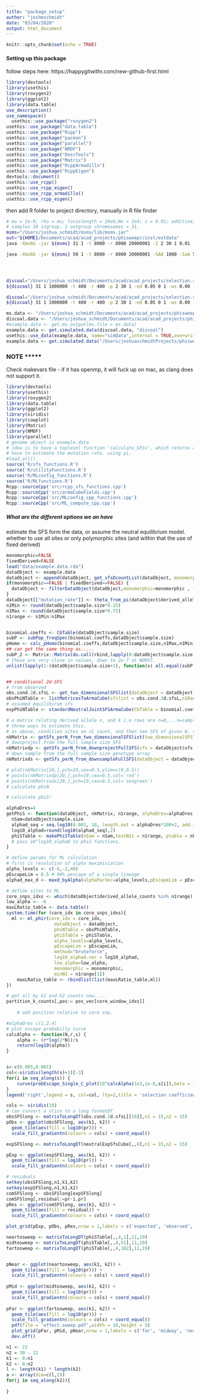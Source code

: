 ```yaml
---
title: "package_setup"
author: "joshmschmidt"
date: "03/04/2020"
output: html_document
---
```


```r
knitr::opts_chunk$set(echo = TRUE)
```
#### Setting up this package
follow steps here: https://happygitwithr.com/new-github-first.html

```r
library(devtools)
library(usethis)
library(roxygen2)
library(ggplot2)
library(data.table)
use_description()
use_namespace()
  usethis::use_package("roxygen2")
usethis::use_package("data.table")
usethis::use_package("Rcpp")
usethis::use_package("pacman")
usethis::use_package("parallel")
usethis::use_package("NMOF")
usethis::use_package("DescTools")
usethis::use_package("Matrix")
usethis::use_package("RcppArmadillo")
usethis::use_package("RcppEigen")
devtools::document()
usethis::use_rcpp()
usethis::use_rcpp_eigen()
usethis::use_rcpp_armadillo()
usethis::use_rcpp_eigen()

```


then add R folder to project directory, manually in R file finder

```bash
# mu = 1e-8; rho = mu; locuslength = 20e6;Ne = 1e4; s = 0.01; additive;
# samples 30 ingroup, 1 outgroup chromosomes = 31.
msms="/Users/joshua_schmidt/msms/lib/msms.jar"
out="${HOME}/Documents/acad/acad_projects/phisweepr/inst/extdata"
java -Xmx6G -jar ${msms} 31 1 -t 8000 -r 8000 20000001 -I 2 30 1 0.01 -SAA 200 -SaA 100  -Sc 0 2 0 0 0 -SF 0 -N 10000 -seed 101010 -Smark -Sp 0.5 -oFP 0.00000000 > ${out}/msms.selection.outgroup.txt

java -Xmx6G -jar ${msms} 50 1 -t 8000 -r 8000 20000001 -SAA 1000 -SaA 500 -SF 0 0.7 -N 10000 -seed 101010 -Smark -oFP 0.00000000 > ${out}/msms.selection.50chr.s05.b07.txt




discoal="/Users/joshua_schmidt/Documents/acad/acad_projects/selection.statistics/projectBins/discoal/discoal" 
${discoal} 31 1 1000000 -t 400 -r 400 -p 2 30 1 -ed 0.05 0 1 -ws 0.00 -a 200 -x 0.5 -c 0.7 -i 4 > ${out}/discoal.selection.outgroup.txt

discoal="/Users/joshua_schmidt/Documents/acad/acad_projects/selection.statistics/projectBins/discoal/discoal" 
${discoal} 31 1 1000000 -t 400 -r 400 -p 2 30 1 -ed 0.05 0 1 -ws 0.00 -a 200 -x 0.5 -c 0.7 -i 4 > ${out}/discoal.neutral.outgroup.txt

``` 

```r
ms.data <- "/Users/joshua_schmidt/Documents/acad/acad_projects/phisweepr/inst/extdata/msms.selection.outgroup.txt"
discoal.data <- "/Users/joshua_schmidt/Documents/acad/acad_projects/phisweepr/inst/extdata/discoal.selection.outgroup.txt"
#example.data <- get.ms.output(ms.file = ms.data)
example.data <- get.simulated.data(discoal.data, "discoal")
usethis::use_data(example.data, name="simData",internal = TRUE,overwrite = TRUE)
example.data <- get.simulated.data("/Users/joshuaschmidtProjects/phisweepr/inst/extdata/msms.selection.50chr.s05.b07.txt", "msms")
```

### NOTE *****
Check makevars file - if it has openmp, it will fuck up on mac, as clang does not support it.

```r
library(devtools)
library(usethis)
library(roxygen2)
library(data.table)
library(ggplot2)
library(viridis)
library(cowplot)
library(Matrix)
library(NMOF)
library(parallel)
# genome object is example.data
# idea is to have a toplevel function 'calculate_SFSs', which returns a list object with 1-d SFS, 2-d SFS, empirical and theoretocal 
# have to estimate the mutation rate. using pi.
#load_all()
source('R/sfs_functions.R')
source('R/utilityFunctions.R')
source('R/MLconfig_functions.R')
source('R/MLfunctions.R')
Rcpp::sourceCpp('src/rcpp_sfs_functions.cpp')
Rcpp::sourceCpp('src/armaCubeFields.cpp')
Rcpp::sourceCpp('src/MLconfig_cpp_functions.cpp')
Rcpp::sourceCpp('src/ML_compute_cpp.cpp')
```


##### What are the different options we an have
estimate the SFS form the data, or assume the neutral equilibrium model.  
whether to use all sites or only polymorphic sites (and within that the use of fixed derived)  


```r
monomorphic=FALSE
fixedDerived=FALSE
load("data/example.data.rda")
dataObject <- example.data
dataObject <- append(dataObject, get_sfsDcountList(dataObject, monomorphic=monomorphic , fixedDerived = fixedDerived))
if(monomorphic==FALSE | fixedDerived==FALSE) {
  dataObject <- filterDataObject(dataObject,monomorphic=monomorphic , fixedDerived = fixedDerived)
}
dataObject[["mutation_rate"]] <- theta_from_pi(dataObject$derived_allele_counts,nSam = dataObject$sample.size, locusLength = dataObject$locusLength)
n1Min <- round(dataObject$sample.size*0.25)
n1Max <- round(dataObject$sample.size*0.75)
n1range <- n1Min:n1Max


binomial.coeffs <- CbTable(dataObject$sample.size)
subP <- subPop_freqSpec(binomial.coeffs,dataObject$sample.size)
pHomo <- calc_pHomo(binomial.coeffs,dataObject$sample.size,n1Max,n1Min)
## can get the same thing as.....
subP_2 <- Matrix::Matrix(do.call(rbind,lapply(0:dataObject$sample.size,function(x) {sfs <- numeric(dataObject$sample.size+1); if(x > 1) {sfs[1:x] <-  1/(0:(x-1))}; sfs[1] <- 0; sfs })),sparse = TRUE)
# these are very close in values, down to 2e-7 at WORST.
unlist(lapply(1:(dataObject$sample.size+1), function(x) all.equal(subP[x,],subP_2[x,],tolerance = 2e-7)))


## conditional 2d-SFS
# from observed
obs.cond.2d.sfsL <- get_two_dimensionalSFSlist(dataObject = dataObject,n1Min = 1,n1Max = dataObject$sample.size,monomorphic = monomorphic,fixedDerived = fixedDerived) # this function is SLOW
obsPhiNTable <- listMatricesToArmaCube(sfslist = obs.cond.2d.sfsL,n1Range = n1range,nSam = dataObject$sample.size)
# assumed equilibirum sfs
expPhiNTable <- standardNeutralJointSFSArmaCube(CbTable = binomial.coeffs,pHomo = pHomo, n1Min = n1Min, n1Max = n1Max, nSam = dataObject$sample.size,theta = dataObject$mutation_rate, monomorphic = monomorphic,fixedDerived = fixedDerived)

# a matrix relating derived allele n, and k i.e rows are n=0,...n=samplesize, cols are k=0...k=n1
# three ways to estimate this.
# as above, condition sites on n1 count, and then see SFS of given N. summed across all sites of n
nkMatrix <- getSfs_perN_from_two_dimensionalSFSlist(two_dimensionalSFSlist = obs.cond.2d.sfsL,monomorphic = monomorphic,fixedDerived = fixedDerived)
# downproject from the full sample size SFS
nkMatrixdp <- getSfs_perN_from_downprojectFullSFS(sfs = dataObject$sfs,scaled = TRUE,monomorphic = monomorphic,fixedDerived = fixedDerived)
# down sample from the full sample size genotype array
nkMatrixds <- getSfs_perN_from_downsampleFullSFS(dataObject = dataObject,monomorphic = monomorphic,fixedDerived = fixedDerived)

# plot(nkMatrix[20,],pch=19,cex=0.5,ylim=c(0,0.5))
# points(nkMatrixdp[20,],pch=19,cex=0.5,col='red')
# points(nkMatrixds[20,],pch=19,cex=0.5,col='seagreen')
# calculate phiN

# calculate phiS!

alphaDres=4
getPhiS <- function(dataObject, nkMatrix, n1range, alphaDres=alphaDres,beta=1){
  nSam=dataObject$sample.size
  alphad_seq = seq.log10(0.001, 10, length.out = alphaDres*100+2, add.zero = TRUE)
  log10_alphad=round(log10(alphad_seq),2)
  phiSTable <- makePhiSTable(nSam = nSam,testN1s = n1range, ptable = nkMatrixds, alphad = 10^log10_alphad,1)
  # pass 10^log10_alphaD to phiS functions.
}

# define params for ML calculation
# first is resolution of alpha maximisiation
alpha_levels <- c(-6,-2,40)
pEscapeLim = 0.5 # 90% pescape of a single lineage
alphad_max_d <- maxd_byAlpha(alphaParVec=alpha_levels,pEscapeLim = pEscapeLim)

# define sites to ML
core_snps_idxs <- which(dataObject$derived_allele_counts %in% n1range)
low_alpha <- -6
maxLRatio_table <- data.table()
system.time(for (core_idx in core_snps_idxs){
  ml <- ml_phir(core_idx = core_idx,
                  dataObject = dataObject,
                  phiNTable = obsPhiNTable,
                  phiSTable = phiSTable,
                  alpha_levels=alpha_levels,
                  pEscapeLim = pEscapeLim,
                  method="bruteforce",
                  log10_alphad.vec = log10_alphad,
                  low_alpha=low_alpha,
                  monomorphic = monomorphic,
                  minN1 = n1range[1])
    maxLRatio_table <- rbindlist(list(maxLRatio_table,ml))
})

# got all my k1 and k2 counts now.....
partition_k_counts[,pos:= pos_vec[core_window_idxs]]
    
    # add position relative to core snp.


```

```r
#alphaDres c(1,2,4)
# plot escape probabilty curve
calcAlpha <- function(N,r,s) {
    alpha <- (r*log(2*N))/s
    return(log10(alpha))
}


s<-c(0.005,0.001)
col<-viridis(length(s)+1)[-3]
for(i in seq_along(s)) {
    curve(probEscape_Single_C_plot(10^calcAlpha(1e3,1e-8,s[i]),beta = 1,d=x),-0.5e6,0.5e6,n = 500, add=i!=1, col=col[i], main="Reduction of diveristy due to a selective sweep",lwd=2.5,ylab='Pr. escape a sweep',xlab='distance from sweep (bp)')
}
legend('right',legend = s, col=col, lty=1,title = 'selection coefficient',bty='n')


```

```r
cols <- viridis(10)
# can convert a slice to a long formatDT
obsSFSlong <- matrixToLongDT(obs.cond.2d.sfsL[[16]],n1 = 15,n2 = 15)
pObs <- ggplot(obsSFSlong, aes(k1, k2)) +
  geom_tile(aes(fill = log10(pr))) +
  scale_fill_gradientn(colours = cols) + coord_equal()
```

```r
expSFSlong <- matrixToLongDT(neutralExpSfsCube[,,8],n1 = 15,n2 = 15)

pExp <- ggplot(expSFSlong, aes(k1, k2)) +
  geom_tile(aes(fill = log10(pr))) +
  scale_fill_gradientn(colours = cols) + coord_equal()
```

```r
# residuals
setkey(obsSFSlong,n1,k1,k2)
setkey(expSFSlong,n1,k1,k2) 
comSFSlong <- obsSFSlong[expSFSlong]
comSFSlong[,residual:=pr-i.pr]
pRes <- ggplot(comSFSlong, aes(k1, k2)) +
  geom_tile(aes(fill = residual)) +
  scale_fill_gradientn(colours = cols) + coord_equal()

plot_grid(pExp, pObs, pRes,nrow = 1,labels = c('expected', 'observed', 'residuals: obs-exp'),align = "hv")
```



```r
neartosweep <- matrixToLongDT(phiSTable[,,4,1],11,19)
midtosweep <- matrixToLongDT(phiSTable[,,4,51],11,19)
fartosweep <- matrixToLongDT(phiSTable[,,4,102],11,19)


pNear <- ggplot(neartosweep, aes(k1, k2)) +
  geom_tile(aes(fill = log10(pr))) +
  scale_fill_gradientn(colours = cols) + coord_equal()
  
pMid <- ggplot(midtosweep, aes(k1, k2)) +
  geom_tile(aes(fill = log10(pr))) +
  scale_fill_gradientn(colours = cols) + coord_equal()
  
pFar <- ggplot(fartosweep, aes(k1, k2)) +
  geom_tile(aes(fill = log10(pr))) +
  scale_fill_gradientn(colours = cols) + coord_equal()
  pdf(file = 'effect.sweep.pdf',width = 18,height = 5)
  plot_grid(pFar, pMid, pNear,nrow = 1,labels = c('far', 'midway', 'near'),align = "hv")
  dev.off()
```



```r
n1 <- 22
n2 = 30 - 22
k1 <- 0:n1
k2 <- 0:n2
l <- length(k1) * length(k2)
a <- array(dim=c(l,2))
for(j in seq_along(k2)){
  
}
```

